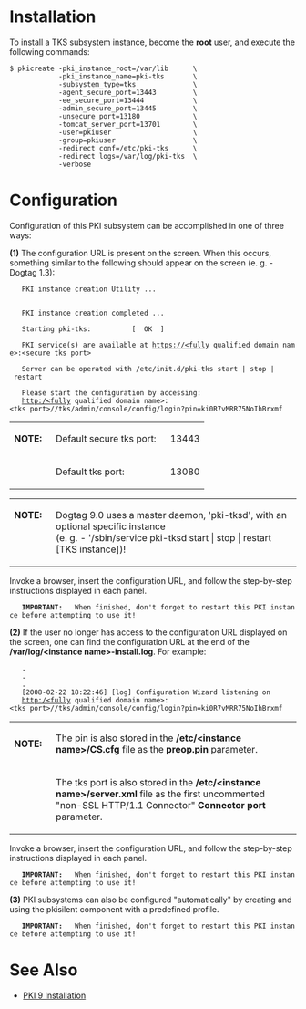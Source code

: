 = Installation =

To install a TKS subsystem instance, become the '''root''' user, and execute the following commands:

 $ pkicreate -pki_instance_root=/var/lib      \
             -pki_instance_name=pki-tks       \
             -subsystem_type=tks              \
             -agent_secure_port=13443         \
             -ee_secure_port=13444            \
             -admin_secure_port=13445         \
             -unsecure_port=13180             \
             -tomcat_server_port=13701        \
             -user=pkiuser                    \
             -group=pkiuser                   \
             -redirect conf=/etc/pki-tks      \
             -redirect logs=/var/log/pki-tks  \
             -verbose

= Configuration =

Configuration of this PKI subsystem can be accomplished in one of three ways:

'''(1)''' The configuration URL is present on the screen.  When this occurs, something similar to the following should appear on the screen (e. g. - Dogtag 1.3):

    PKI instance creation Utility ...
    
    
    PKI instance creation completed ...
    
    Starting pki-tks:          [  OK  ]
    
    PKI service(s) are available at https://&lt;fully qualified domain name&gt;:&lt;secure tks port&gt;
    
    Server can be operated with /etc/init.d/pki-tks start | stop | restart
    
    Please start the configuration by accessing:
    http:/&lt;fully qualified domain name&gt;:&lt;tks port&gt;//tks/admin/console/config/login?pin=ki0R7vMRR75NoIhBrxmf

<table>
<tr>
<td>'''NOTE:&nbsp;&nbsp;'''</td>
<td>Default secure tks port:&nbsp;&nbsp;</td>
<td>13443</td>
</tr>
<tr>
<td>&nbsp;</td>
<td>Default tks port:</td>
<td>13080</td>
</tr>
</table>

<table>
<tr>
<td valign="top">'''NOTE:&nbsp;&nbsp;'''</td>
<td valign="top">Dogtag 9.0 uses a master daemon, 'pki-tksd', with an optional specific instance<br>(e. g. - '/sbin/service pki-tksd start | stop | restart [TKS instance])!</td>
</tr>
</table>

Invoke a browser, insert the configuration URL, and follow the step-by-step instructions displayed in each panel.

    '''IMPORTANT:&nbsp;&nbsp;''' When finished, don't forget to restart this PKI instance before attempting to use it!

'''(2)''' If the user no longer has access to the configuration URL displayed on the screen, one can find the configuration URL at the end of the '''/var/log/&lt;instance name&gt;-install.log'''.  For example:

    .
    .
    .
    [2008-02-22 18:22:46] [log] Configuration Wizard listening on
    http:/&lt;fully qualified domain name&gt;:&lt;tks port&gt;//tks/admin/console/config/login?pin=ki0R7vMRR75NoIhBrxmf

<table>
<tr>
<td>'''NOTE:&nbsp;&nbsp;'''</td>
<td>The pin is also stored in the '''/etc/&lt;instance name&gt;/CS.cfg''' file as the '''preop.pin''' parameter.</td>
</tr>
<tr>
<td>&nbsp;</td>
<td>The tks port is also stored in the '''/etc/&lt;instance name&gt;/server.xml''' file as the first uncommented "non-SSL HTTP/1.1 Connector" '''Connector port''' parameter.</td>
</tr>
</table>

Invoke a browser, insert the configuration URL, and follow the step-by-step instructions displayed in each panel.

    '''IMPORTANT:&nbsp;&nbsp;''' When finished, don't forget to restart this PKI instance before attempting to use it!

'''(3)''' PKI subsystems can also be configured "automatically" by creating and using the pkisilent component with a predefined profile.

    '''IMPORTANT:&nbsp;&nbsp;''' When finished, don't forget to restart this PKI instance before attempting to use it!

= See Also =

* [[PKI 9 Installation]]
